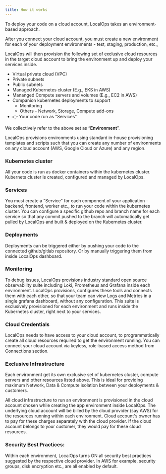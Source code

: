 ```yaml
---
title: How it works
---
```


To deploy your code on a cloud account, LocalOps takes an environment-based approach.

After you connect your cloud account, you must create a new environment for each of your deployment environments -
test, staging, production, etc.,

LocalOps will then provision the following set of exclusive cloud resources in the target cloud account to bring the
environment up and deploy your services inside.

- Virtual private cloud (VPC)
- Private subnets
- Public subnets
- Managed Kubernetes cluster (E.g., EKS in AWS)
- Mananged Compute servers and volumes (E.g., EC2 in AWS)
- Companion kubernetes deployments to support
  - Monitoring
  - Others - Network, Storage, Compute add-ons
- 👉 Your code run as "Services"

We collectively refer to the above set as “**Environment**”.

LocalOps provisions environments using standard in-house provisioning templates and scripts such that you can create
any number of environments on any cloud account (AWS, Google Cloud or Azure) and any region.

### Kubernetes cluster

All your code is run as docker containers within the kubernetes cluster. Kubernets cluster is created, configured and
managed by LocalOps.

### Services

You must create a "Service" for each component of your application - backend, frontend, worker etc., to run your code
within the kubernetes cluster. You can configure a specific github repo and branch name for each service so that any
commit pushed to the branch will automatically get pulled by LocalOps and built & deployed on the Kubernetes cluster.

### Deployments

Deployments can be triggered either by pushing your code to the connected github/gitlab repository. Or by manually
triggering them from inside LocalOps dashboard.

### Monitoring

To debug issues, LocalOps provisions industry standard open source observability suite including Loki, Prometheus and
Grafana inside each environment. LocalOps provisions, configures these tools and connects them with each other, so that
your team can view Logs and Metrics in a single grafana dashboard, without any configuration. This suite is exclusively
provisioned for each environment and runs inside the Kubernetes cluster, right next to your services.

### Cloud Credentials

LocalOps needs to have access to your cloud account, to programmatically create all cloud resources required to get the
environment running. You can connect your cloud account via keyless, role-based access method from Connections
section.

### Exclusive Infrastructure

Each environment get its own exclusive set of kubernetes cluster, compute servers and other resources listed above.
This is ideal for providing maximum Network, Data & Compute isolation between your deployments & customers.

<Note>
All cloud infrastructure to run an environment is provisioned in the cloud account chosen while creating the app
environment inside LocalOps. The underlying cloud account will be billed by the cloud provider (say AWS) for the
resources running within each environment. Cloud account's owner has to pay for these charges separately with the
cloud provider. If the cloud account belongs to your customer, they would pay for these cloud resources.
</Note>

### Security Best Practices:

Within each environment, LocalOps turns ON all security best practices suggested by the respective cloud provider.
In AWS for example, security groups, disk encryption etc., are all enabled by default.
